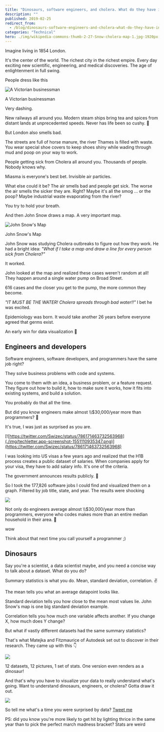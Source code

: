 ```yaml
---
title: "Dinosaurs, software engineers, and cholera. What do they have in common?"
description: ""
published: 2019-02-25
redirect_from:
  - /blog/dinosaurs-software-engineers-and-cholera-what-do-they-have-in-common/swizec/8956
categories: "Technical"
hero: ./img/wikipedia-commons-thumb-2-27-Snow-cholera-map-1.jpg-1920px-Snow-cholera-map-1.jpg
---
```


Imagine living in 1854 London.

It's the center of the world. The richest city in the richest empire. Every day exciting new scientific, engineering, and medical discoveries. The age of enlightenment in full swing.

People dress like this

![A Victorian businessman](./img/webimages-gallery_1850s_bowtie.gif)

A Victorian businessman

Very dashing.

New railways all around you. Modern steam ships bring tea and spices from distant lands at unprecedented speeds. Never has life been so cushy. 🎩

But London also smells bad.

The streets are full of horse manure, the river Thames is filled with waste. You wear special shoe covers to keep shoes shiny while wading through mud and poop on your way to work.

People getting sick from Cholera all around you. Thousands of people. Nobody knows why.

Miasma is everyone's best bet. Invisible air particles.

What else could it be? The air smells bad and people get sick. The worse the air smells the sicker they are. Right? Maybe it's all the smog ... or the poop? Maybe industrial waste evaporating from the river?

You try to hold your breath.

And then John Snow draws a map. A very important map.

![John Snow's Map](./img/wikipedia-commons-thumb-2-27-Snow-cholera-map-1.jpg-1920px-Snow-cholera-map-1.jpg)

John Snow's Map

John Snow was studying Cholera outbreaks to figure out how they work. He had a bright idea: _"What if I take a map and draw a line for every person sick from Cholera?"_

It worked.

John looked at the map and realized these cases weren't random at all! They happen around a single water pump on Broad Street.

616 cases and the closer you get to the pump, the more common they become.

_"IT MUST BE THE WATER! Cholera spreads through bad water!!"_ I bet he was excited.

Epidemiology was born. It would take another 26 years before everyone agreed that germs exist.

An early win for data visualization 💪

## Engineers and developers

Software engineers, software developers, and programmers have the same job right?

They solve business problems with code and systems.

You come to them with an idea, a business problem, or a feature request. They figure out how to build it, how to make sure it works, how it fits into existing systems, and build a solution.

You probably do that all the time.

But did you know engineers make almost \\\\\$30,000/year more than programmers? 🤨

It's true, I was just as surprised as you are.

[![https://twitter.com/Swizec/status/786171463732563968](./img/techletter.app-screenshot-1551110935347.png)](https://twitter.com/Swizec/status/786171463732563968)

I was looking into US visas a few years ago and realized that the H1B process creates a public dataset of salaries. When companies apply for your visa, they have to add salary info. It's one of the criteria.

The government announces results publicly. 🤔

So I took the 177,826 software jobs I could find and visualized them on a graph. Filtered by job title, state, and year. The results were shocking

![](./img/static-salaries.92f742c6.gif)

Not only do engineers average almost \\\\\$30,000/year more than programmers, everyone who codes makes more than an entire median household in their area. 🤯

wow

Think about that next time you call yourself a programmer ;)

## Dinosaurs

Say you're a scientist, a data scientist maybe, and you need a concise way to talk about a dataset. What do you do?

Summary statistics is what you do. Mean, standard deviation, correlation. ✌️

The mean tells you what an average datapoint looks like.

Standard deviation tells you how close to the mean most values lie. John Snow's map is one big standard deviation example.

Correlation tells you how much one variable affects another. If you change X, how much does Y change?

But what if vastly different datasets had the same summary statistics?

That's what Matejka and Fitzmaurice of Autodesk set out to discover in their research. They came up with this 👇

![](./img/static-datasaurus.276ab6ca.gif)

12 datasets, 12 pictures, 1 set of stats. One version even renders as a dinosaur!

And that's why you have to visualize your data to really understand what's going. Want to understand dinosaurs, engineers, or cholera? Gotta draw it out.

![](./img/media-AbPNdmgk6TJK-giphy.gif)

So tell me what's a time you were surprised by data? [Tweet me](https://twitter.com/Swizec)

PS: did you know you're more likely to get hit by lighting thrice in the same year than to pick the perfect march madness bracket? Stats are weird
